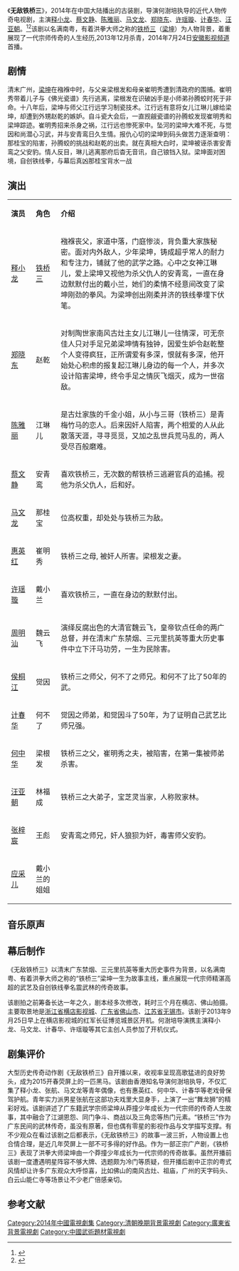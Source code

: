 {{电视节目信息框
| 名称     = 无敌铁桥三
| 别名     = 
| 英文名称 = <!-- ''{{lang|en| }}''  -->
| 图片     = Tieqiaosan poster.jpg
| 图说     = 海报
| 分类     = 古装剧
| 原创者   = 
| 导演     = [[何澍培|何澍培]]
| 监制     = 
| 出品人   = 
| 编剧     = 李杰、应昌佑、张勇
| 制作人   = 
| 摄影     = 
| 演出     = 释小龙<br>蔡文静<br>陈雅丽<br>马文龙<br>郑晓东<br>许瑶璇<br>计春华<br>汪亚朝
| 配音     =
| 旁白     = 
| 主题曲   = 
| 片尾曲   = 
| 插曲     = 
| 地区     = {{CHNML}}
| 语言     = 普通话
| 集数     = 40集
| 每集长   = 45分钟
| 制作公司 = 
| 首播地区 = {{CHNML}}
| 电视网   = [[安徽电视台|安徽影视频道]]
| 开始     = 2014年7月24日 
| 结束     = 8月2日
| 先于     = 
| 后于     = 
| 相关剧集 = 
| 官方网站 = 
}}
《'''无敌铁桥三'''》，2014年在中国大陆播出的古装剧，导演何澍培执导的近代人物传奇电视剧，主演[[释小龙|释小龙]]、[[蔡文静|蔡文静]]、[[陈雅丽|陈雅丽]]、[[马文龙|马文龙]]、[[郑晓东|郑晓东]]、[[许瑶璇|许瑶璇]]、[[计春华|计春华]]、[[汪亚朝|汪亚朝]]。<ref>{{cite web |url=http://ent.163.com/13/0926/11/99MQF6TI00031GVS.html |title=《无敌铁桥三》横店开机 许瑶璇结缘释小龙 |date=2013-09-26 |accessdate=2014-09-25 |work=网易 |archive-date=2016-03-05 |archive-url=https://web.archive.org/web/20160305022830/http://ent.163.com/13/0926/11/99MQF6TI00031GVS.html |dead-url=no }}</ref><ref>{{cite web |url=http://ent.sina.com.cn/v/m/2013-12-26/01504068822.shtml |title=《无敌铁桥三》释小龙再现南粤宗师传奇 |date=2013-12-26 |accessdate=2014-09-25 |work=新浪 |archive-date=2019-06-09 |archive-url=https://web.archive.org/web/20190609095652/http://ent.sina.com.cn/v/m/2013-12-26/01504068822.shtml |dead-url=no }}</ref>该剧以名满南粤，有着洪拳大师之称的[[铁桥三|铁桥三]]（[[梁坤|梁坤]]）为人物背景，着重展现了一代宗师传奇的人生经历,2013年12月杀青，2014年7月24日[[安徽电视台|安徽影视频道]]首播。

==剧情==
清末广州，[[梁坤|梁坤]]在襁褓中时，与父亲梁根发和母亲崔明秀遭到清政府的围捕。崔明秀带着儿子与《佛光瓷谱》先行逃离，梁根发在识破凶手是小师弟孙腾蛟时死于非命。十八年后，梁坤与师父江行远学习制瓷技术。江行远有意将女儿江琳儿嫁给梁坤，却遭到外甥赵乾的嫉妒。自斗瓷大会后，一直觊觎瓷谱的孙腾蛟发现崔明秀和梁坤踪迹。崔明秀招来杀身之祸，江行远也惨死家中。坠河的梁坤大难不死，与觉因和尚潜心习武，并与安青鸾日久生情。报仇心切的梁坤到码头做苦力逐渐查明：那桂宝的陷害，孙腾蛟的挑战和赵乾的出卖。就在真相大白时，梁坤被诬杀害安青鸾之父安豹。情人反目，琳儿逃离那府后杳无音讯，自己锒铛入狱。梁坤面对困境，自创铁线拳，与幕后真凶那桂宝背水一战

== 演出 ==
{|class="wikitable" width="60%"
|- style="background:cornflowerblue; color:white" align=center
|style="width:5%"|'''演员'''||style="width:5%"|'''角色'''||style="width:40%"|'''介绍'''
|-
| [[释小龙|释小龙]] ||[[铁桥三|铁桥三]] ||襁褓丧父，家道中落，门庭惨淡，背负重大家族秘密。面对内外敌人，少年梁坤，铸成超乎常人的耐力和专注力，铺就了他的武学之路。心中之女神江琳儿，爱上梁坤又视他为杀父仇人的安青鸾，一直在身边默默付出的戴小兰，她们的柔情不经意间改变了梁坤刚劲的拳风。为梁坤创出刚柔并济的铁线拳埋下伏笔。
|-
| [[郑晓东|郑晓东]] || 赵乾 ||对制陶世家南风古灶主女儿江琳儿一往情深，可无奈佳人只对手足兄弟梁坤情有独钟，因爱生妒令赵乾整个人变得疯狂，正所谓爱有多深，恨就有多深，他开始处心积虑的报复起江琳儿身边的每一个人，并多次设计陷害梁坤，终令手足之情灰飞烟灭，成为一世宿敌。 
|-
| [[陈雅丽|陈雅丽]] || 江琳儿 ||是古灶家族的千金小姐，从小与三哥（铁桥三）是青梅竹马的恋人。后来因奸人陷害，两个相爱的人从此散落天涯，寻寻觅觅，又加之乱世兵荒马乱的，两人受尽百般磨难。   
|- 
| [[蔡文静|蔡文静]] || 安青鸾 ||喜欢铁桥三，无次数的帮铁桥三逃避官兵的追捕。视他为杀父仇人，后和好。
|- 
| [[马文龙|马文龙]] || 那桂宝 ||位高权重，却处处与铁桥三为敌。   
|-
| [[惠英红|惠英红]] || 崔明秀 ||铁桥三之母, 被奸人所害。梁根发之妻。 
|-
| [[许瑶璇|许瑶璇]] || 戴小兰 ||喜欢铁桥三，一直在身边的默默付出。
|-
| [[周明汕|周明汕]] || 魏云飞 ||演绎反腐出色的大清官魏云飞，皇帝钦点任命的两广总督，并在清末广东禁烟、三元里抗英等重大历史事件中立下汗马功劳，一生为民除害。
|-
| [[侯桐江|侯桐江]] || 觉因 || 铁桥三之师父，何不了之师兄。和何不了比了50年的武。
|-
| [[计春华|计春华]] || 何不了 || 觉因之师弟，和觉因斗了50年，为了证明自己武艺比师兄强。
|-
| [[何中华|何中华]] || 梁根发 ||铁桥三之父，崔明秀之夫，被陷害，在第一集被师弟杀害。
|- 
| [[汪亚朝|汪亚朝]] || 林福成 ||铁桥三之大弟子，宝芝灵当家，人称败家林。  
|-
| [[张梓宸|张梓宸]] || 王彪 ||安青鸾之师兄，奸人狼狈为奸，毒害师父安豹。  
|- 
| [[应采儿|应采儿]] || 戴小兰的姐姐 || 
|}

==音乐原声==
{{Track listing
| collapsed        = no
| total_length     = 
| all_writing      = 
| all_lyrics       = 
| all_music        = 
| arranger_credits = 
| extra_column     = 歌手
| title1           = 《相爱一生》
| note1            = 片尾曲
| lyrics1          = 陈耀靖
| music1           = 周大堆、谢杰
| extra1           = 蔡思涛、谢秉均
| length1          =
}}

==幕后制作==
《无敌铁桥三》以清末广东禁烟、三元里抗英等重大历史事件为背景，以名满南粤、有着洪拳大师之称的“铁桥三”梁坤一生为故事主线，重点展现一代宗师精湛高超的武艺及自创铁线拳名震武林的传奇故事。

该剧拍之前筹备长达一年之久，剧本经多次修改，耗时三个月在横店、佛山拍摄。主要取景地是[[浙江省|浙江省]][[横店影视城|横店影视城]]、[[广东省|广东省]][[佛山市|佛山市]]、[[江苏省|江苏省]][[无锡市|无锡市]]。该剧于2013年9月25日早上在横店影视城的红军长征博览城景区开机。何澍培导演携主演释小龙、马文龙、计春华、许瑶璇等其它主创人员参加了开机仪式。

==剧集评价==
大型历史传奇动作剧《无敌铁桥三》自开播以来，收视率呈现高歌猛进的良好势头，成为2015开春荧屏上的一匹黑马。该剧由香港知名导演何澍培执导，不仅汇集了释小龙、张航、马文龙等青年偶像，也有惠英红、何中华、计春华等老戏骨保驾护航。青年实力派男星张航在这部功夫戏里大显身手，上演了一出“舞龙狮”的精彩好戏。该剧讲述了广东籍武学宗师梁坤从莽撞少年成长为一代宗师的传奇人生故事，其中融合了江湖恩怨、同门争斗、商战以及三角恋等热门元素。“铁桥三”作为广东民间的武林传奇，虽没有原著，但也偶有零星的影视作品与文学描写支撑。有不少观众在看过该剧之后都表示，《无敌铁桥三》的故事一波三折，人物设置上也合情合理，是近几年荧屏上一部不可多得的好作品。作为一部正宗广产剧，《铁桥三》表现了洪拳大师梁坤由一个莽撞少年成长为一代宗师的传奇故事。虽然开播前该剧一度遭遇明星阵容不够大牌、选题颇为冷门等质疑，但开播后剧中正宗的粤式风情却让许多广东观众大呼惊喜，比如佛山的南风古灶、祖庙，广州的天字码头、白云山能仁寺等场景让不少老广倍感亲切。

==参考文献==
{{reflist}}
{{2014年中國大陸古裝/民初電視劇}}
{{DEFAULTSORT:Wu无敌}}
[[Category:2014年中國電視劇集|Category:2014年中國電視劇集]]
[[Category:清朝晚期背景電視劇|Category:清朝晚期背景電視劇]]
[[Category:廣東省背景電視劇|Category:廣東省背景電視劇]]
[[Category:中國武術題材電視劇|Category:中國武術題材電視劇]]